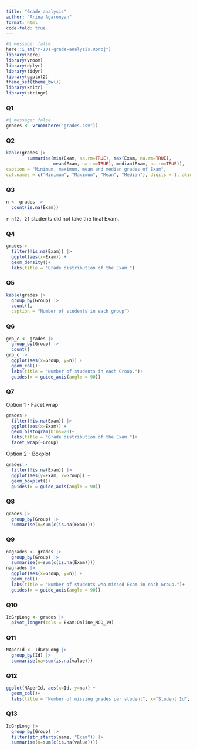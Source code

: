 ```yaml
---
title: "Grade analysis"
author: "Arina Agaronyan"
format: html
code-fold: true
---
```


```r
#| message: false
here::i_am("r-101-grade-analysis.Rproj")
library(here)
library(vroom)
library(dplyr)
library(tidyr)
library(ggplot2)
theme_set(theme_bw())
library(knitr)
library(stringr)
```

### Q1
```r
#| message: false
grades <- vroom(here("grades.csv"))
```

### Q2
```r
kable(grades |>
        summarise(min(Exam, na.rm=TRUE), max(Exam, na.rm=TRUE), 
                  mean(Exam, na.rm=TRUE), median(Exam, na.rm=TRUE)),
caption = "Minimum, maximum, mean and median grades of Exam", 
col.names = c("Minimum", "Maximum", "Mean", "Median"), digits = 1, align = "cccc")
```

### Q3
```r
n <- grades |>
  count(is.na(Exam))
```
`r n[2, 2]` students did not take the final Exam.


### Q4
```r
grades|>
  filter(!is.na(Exam)) |> 
  ggplot(aes(x=Exam)) +
  geom_density()+
  labs(title = "Grade distribution of the Exam.")
```


### Q5
```r
kable(grades |>
  group_by(Group) |>
  count(),
  caption = "Number of students in each group")
```

### Q6
```r
grp_c <- grades |>
  group_by(Group) |>
  count()
grp_c |>
  ggplot(aes(x=Group, y=n)) +
  geom_col()+
  labs(title = "Number of students in each Group.")+
  guides(x = guide_axis(angle = 90))
```

### Q7
Option 1 - Facet wrap
```r
grades|>
  filter(!is.na(Exam)) |> 
  ggplot(aes(x=Exam)) +
  geom_histogram(bins=20)+
  labs(title = "Grade distribution of the Exam.")+
  facet_wrap(~Group)
```

Option 2 - Boxplot
```r
grades|>
  filter(!is.na(Exam)) |> 
  ggplot(aes(y=Exam, x=Group)) + 
  geom_boxplot()+
  guides(x = guide_axis(angle = 90))
```


### Q8

```r
grades |> 
  group_by(Group) |>
  summarise(n=sum(c(is.na(Exam))))
```


### Q9
```r
nagrades <- grades |> 
  group_by(Group) |>
  summarise(n=sum(c(is.na(Exam))))
nagrades |>
  ggplot(aes(x=Group, y=n)) +
  geom_col()+
  labs(title = "Number of students who missed Exam in each Group.")+
  guides(x = guide_axis(angle = 90))
```


### Q10

```r
IdGrpLong <- grades |>
  pivot_longer(cols = Exam:Online_MCQ_19)
```


### Q11

```r
NAperId <- IdGrpLong |>
  group_by(Id) |>
  summarise(na=sum(is.na(value)))
```


### Q12
```r
ggplot(NAperId, aes(x=Id, y=na)) +
  geom_col()+
  labs(title = "Number of missing grades per student", x="Student Id", y="Number of missing grades")
```


### Q13
```r
IdGrpLong |> 
  group_by(Group) |>
  filter(str_starts(name, "Exam")) |>
  summarise(n=sum(c(is.na(value))))
```

